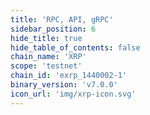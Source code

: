```yaml
---
title: 'RPC, API, gRPC'
sidebar_position: 6
hide_title: true
hide_table_of_contents: false
chain_name: 'XRP'
scope: 'testnet'
chain_id: 'exrp_1440002-1'
binary_version: 'v7.0.0'
icon_url: 'img/xrp-icon.svg'
---
```



<PageTitle
  iconUrl="img/xrp-icon.svg"
  title="XRP Public Endpoints"
  chainId="exrp_1440002-1"
  version="v7.0.0"
/>

<Endpoints
  api="https://xrp-t-api.noders.services"
  rpc="https://xrp-t-rpc.noders.services"
  grpc="https://xrp-t-grpc.noders.services:443"
  jsonRpc=""
/>
